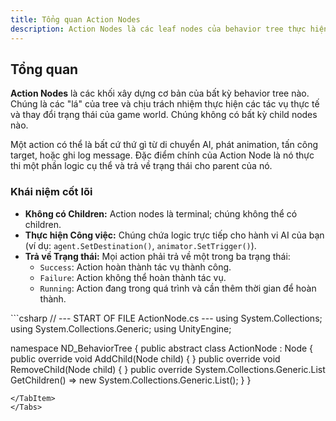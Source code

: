 ```yaml
---
title: Tổng quan Action Nodes
description: Action Nodes là các leaf nodes của behavior tree thực hiện công việc thực tế.
---
```


## Tổng quan

**Action Nodes** là các khối xây dựng cơ bản của bất kỳ behavior tree nào. Chúng là các "lá" của tree và chịu trách nhiệm thực hiện các tác vụ thực tế và thay đổi trạng thái của game world. Chúng không có bất kỳ child nodes nào.

Một action có thể là bất cứ thứ gì từ di chuyển AI, phát animation, tấn công target, hoặc ghi log message. Đặc điểm chính của Action Node là nó thực thi một phần logic cụ thể và trả về trạng thái cho parent của nó.

### Khái niệm cốt lõi
- **Không có Children:** Action nodes là terminal; chúng không thể có children.
- **Thực hiện Công việc:** Chúng chứa logic trực tiếp cho hành vi AI của bạn (ví dụ: `agent.SetDestination()`, `animator.SetTrigger()`).
- **Trả về Trạng thái:** Mọi action phải trả về một trong ba trạng thái:
    - `Success`: Action hoàn thành tác vụ thành công.
    - `Failure`: Action không thể hoàn thành tác vụ.
    - `Running`: Action đang trong quá trình và cần thêm thời gian để hoàn thành.

<Tabs>
<TabItem label="C# Base Class">
```csharp
// --- START OF FILE ActionNode.cs ---
using System.Collections;
using System.Collections.Generic;
using UnityEngine;

namespace ND_BehaviorTree
{
    public abstract class ActionNode : Node
    {
        public override void AddChild(Node child) { }
        public override void RemoveChild(Node child) { }
        public override System.Collections.Generic.List<Node> GetChildren() => new System.Collections.Generic.List<Node>();
    }
}
```
</TabItem>
</Tabs>
